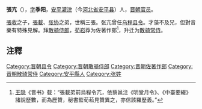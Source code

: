 '''張亢'''（{{bd|？||？|catIdx=Z}}），[[表字|字]]'''季阳'''，[[安平郡_(东汉)|安平]][[灌津县|灌津]]（今[[河北省|河北省]][[安平县|安平县]]）人，[[晋朝|晋朝]][[官员|官员]]。

[[張收|張收]]之子，[[張載_(西晉)|張載]]、[[张协|张协]]之弟，世稱三張。张亢曾任[[乌程县|乌程]][[县令|县令]]。才藻不及兄，但對音樂有特殊見解。拜[[散骑侍郎|散骑侍郎]]，[[荀崧|荀崧]]荐为佐著作郎<ref>[[王隐|王隐]]《晋书》载：“張載弟前烏程令亢，依蔡邕注《明堂月令》、《中臺要綴》諸說歷數，而為歷贊，秘書監荀菘見贊異之，亦信該羅歷義。”</ref>，升迁为[[散骑常侍|散骑常侍]]。

==注釋==

{{Reflist|2}}

[[Category:晋朝县令|Category:晋朝县令]]
[[Category:晋朝散骑侍郎|Category:晋朝散骑侍郎]]
[[Category:晋朝佐著作郎|Category:晋朝佐著作郎]]
[[Category:晋朝散骑常侍|Category:晋朝散骑常侍]]
[[Category:安平縣人|Category:安平縣人]]
[[Category:张姓|Category:张姓]]
